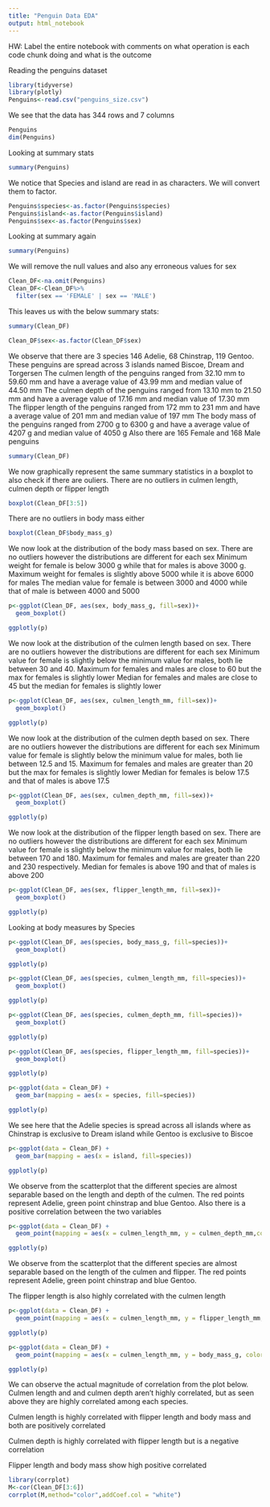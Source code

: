 ```yaml
---
title: "Penguin Data EDA"
output: html_notebook
---
```


HW: Label the entire notebook with comments on what operation is each code chunk doing and what is the outcome

Reading the penguins dataset
```r
library(tidyverse)
library(plotly)
Penguins<-read.csv("penguins_size.csv")
```

We see that the data has 344 rows and 7 columns

```r
Penguins
dim(Penguins)
```

Looking at summary stats
```r
summary(Penguins)
```
We notice that Species and island are read in as characters. We will convert them to factor.
```r
Penguins$species<-as.factor(Penguins$species)
Penguins$island<-as.factor(Penguins$island)
Penguins$sex<-as.factor(Penguins$sex)
```

Looking at summary again
```r
summary(Penguins)
```
We will remove the null values and also any erroneous values for sex  
```r
Clean_DF<-na.omit(Penguins)
Clean_DF<-Clean_DF%>%
  filter(sex == 'FEMALE' | sex == 'MALE')
```

This leaves us with the below summary stats:


```r
summary(Clean_DF)
```

```r
Clean_DF$sex<-as.factor(Clean_DF$sex)
```
We observe that there are 3 species 146 Adelie, 68 Chinstrap, 119 Gentoo. 
These penguins are spread across 3 islands named Biscoe, Dream and Torgersen
The culmen length of the penguins ranged from 32.10 mm to 59.60 mm and have a average value of 43.99 mm and median value of 44.50 mm
The culmen depth of the penguins ranged from 13.10 mm to 21.50 mm and have a average value of 17.16 mm and median value of 17.30 mm
The flipper length of the penguins ranged from 172 mm to 231 mm and have a average value of 201 mm and median value of 197 mm
The body mass of the penguins ranged from 2700 g to 6300 g and have a average value of 4207 g and median value of 4050 g
Also there are 165 Female and 168 Male penguins
```r
summary(Clean_DF)
```
We now graphically represent the same summary statistics in a boxplot to also check if there are ouliers.
There are no outliers in culmen length, culmen depth or flipper length
```r
boxplot(Clean_DF[3:5])
```
There are no outliers in body mass either
```r
boxplot(Clean_DF$body_mass_g)
```
We now look at the distribution of the body mass based on sex. There are no outliers however the distributions are different for each sex
Minimum weight for female is below 3000 g while that for males is above 3000 g. Maximum weight for females is slightly above 5000 while it is above 6000 for males
The median value for female is between 3000 and 4000 while that of male is between 4000 and 5000
```r
p<-ggplot(Clean_DF, aes(sex, body_mass_g, fill=sex))+
  geom_boxplot()

ggplotly(p)
```

We now look at the distribution of the culmen length based on sex. There are no outliers however the distributions are different for each sex
Minimum value for female is slightly below the minimum value for males, both lie between 30 and 40. Maximum for females and  males are close to 60 but the max for females is slightly lower
Median for females and  males are close to 45 but the median for females is slightly lower

```r
p<-ggplot(Clean_DF, aes(sex, culmen_length_mm, fill=sex))+
  geom_boxplot()

ggplotly(p)
```

We now look at the distribution of the culmen depth based on sex. There are no outliers however the distributions are different for each sex
Minimum value for female is slightly below the minimum value for males, both lie between 12.5 and 15. Maximum for females and  males are greater than 20 but the max for females is slightly lower
Median for females is below 17.5 and  that of males is above 17.5
```r
p<-ggplot(Clean_DF, aes(sex, culmen_depth_mm, fill=sex))+
  geom_boxplot()

ggplotly(p)
```
We now look at the distribution of the flipper length based on sex. There are no outliers however the distributions are different for each sex
Minimum value for female is slightly below the minimum value for males, both lie between 170 and 180. Maximum for females and  males are greater than 220 and 230 respectively. Median for females is above 190 and  that of males is above 200
```r
p<-ggplot(Clean_DF, aes(sex, flipper_length_mm, fill=sex))+
  geom_boxplot()

ggplotly(p)
```

Looking at body measures by Species

```r
p<-ggplot(Clean_DF, aes(species, body_mass_g, fill=species))+
  geom_boxplot()

ggplotly(p)
```

```r
p<-ggplot(Clean_DF, aes(species, culmen_length_mm, fill=species))+
  geom_boxplot()

ggplotly(p)
```


```r
p<-ggplot(Clean_DF, aes(species, culmen_depth_mm, fill=species))+
  geom_boxplot()

ggplotly(p)
```

```r
p<-ggplot(Clean_DF, aes(species, flipper_length_mm, fill=species))+
  geom_boxplot()

ggplotly(p)
```

```r
p<-ggplot(data = Clean_DF) + 
  geom_bar(mapping = aes(x = species, fill=species))

ggplotly(p)
```
We see here that the Adelie species is spread across all islands where as Chinstrap is exclusive to Dream island while Gentoo is exclusive to Biscoe
```r
p<-ggplot(data = Clean_DF) + 
  geom_bar(mapping = aes(x = island, fill=species))

ggplotly(p)
```

We observe from the scatterplot that the different species are almost separable based on the length and depth of the culmen. The red points represent Adelie, green point chinstrap and blue Gentoo. Also there is a positive correlation between the two variables

```r
p<-ggplot(data = Clean_DF) + 
  geom_point(mapping = aes(x = culmen_length_mm, y = culmen_depth_mm,color = species, shape=island))

ggplotly(p)
```

We observe from the scatterplot that the different species are almost separable based on the length of the culmen and flipper. The red points represent Adelie, green point chinstrap and blue Gentoo.

The flipper length is also highly correlated with the culmen length

```r
p<-ggplot(data = Clean_DF) + 
  geom_point(mapping = aes(x = culmen_length_mm, y = flipper_length_mm,color = species, shape=island))

ggplotly(p)
```

```r
p<-ggplot(data = Clean_DF) + 
  geom_point(mapping = aes(x = culmen_length_mm, y = body_mass_g, color = species, shape=island))

ggplotly(p)
```

We can observe the actual magnitude of correlation from the plot below. Culmen length and and culmen depth aren't highly correlated, but as seen above they are highly correlated among each species. 

Culmen length is highly correlated with flipper length and body mass and both are positively correlated

Culmen depth is highly correlated with flipper length but is a negative correlation

Flipper length and body mass show high positive correlated
```r
library(corrplot)
M<-cor(Clean_DF[3:6])
corrplot(M,method="color",addCoef.col = "white")
```

